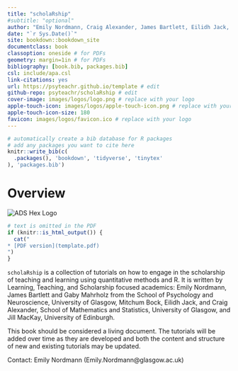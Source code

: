 ```yaml
--- 
title: "scholaRship" 
#subtitle: "optional" 
author: "Emily Nordmann, Craig Alexander, James Bartlett, Eilidh Jack, Gaby Mahrholz, Jill MacKay, Mitchum Bock" # edit
date: "`r Sys.Date()`"
site: bookdown::bookdown_site
documentclass: book
classoption: oneside # for PDFs
geometry: margin=1in # for PDFs
bibliography: [book.bib, packages.bib]
csl: include/apa.csl
link-citations: yes
url: https://psyteachr.github.io/template # edit
github-repo: psyteachr/scholaRship # edit
cover-image: images/logos/logo.png # replace with your logo
apple-touch-icon: images/logos/apple-touch-icon.png # replace with your logo
apple-touch-icon-size: 180
favicon: images/logos/favicon.ico # replace with your logo
---
```


```r
# automatically create a bib database for R packages
# add any packages you want to cite here
knitr::write_bib(c(
  .packages(), 'bookdown', 'tidyverse', 'tinytex'
), 'packages.bib')

```

# Overview {-}

<div class="small_right"><img src="images/logos/logo.png" 
     alt="ADS Hex Logo" /></div>


```r
# text is omitted in the PDF
if (knitr::is_html_output()) {
  cat("
* [PDF version](template.pdf)
")
}
```


`scholaRship` is a collection of tutorials on how to engage in the scholarship of teaching and learning using quantitative methods and R. It is written by Learning, Teaching, and Scholarship focused academics: Emily Nordmann, James Bartlett and Gaby Mahrholz from the School of Psychology and Neuroscience, University of Glasgow, Mitchum Bock, Eilidh Jack, and Craig Alexander, School of Mathematics and Statistics, University of Glasgow, and Jill MacKay, University of Edinburgh.

This book should be considered a living document. The tutorials will be added over time as they are developed and both the content and structure of new and existing tutorials may be updated.

Contact: Emily Nordmann (Emily.Nordmann@glasgow.ac.uk)

